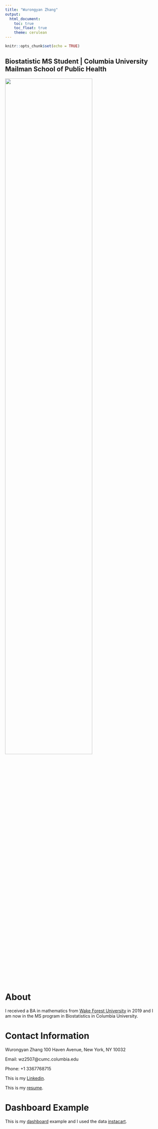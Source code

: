```yaml
---
title: "Wurongyan Zhang"
output: 
  html_document:
    toc: true
    toc_float: true
    theme: cerulean
---
```


```r
knitr::opts_chunk$set(echo = TRUE)
```

## Biostatistic MS Student | Columbia University Mailman School of Public Health

<img src="image1.jpg" style="width:75%">

# About

I received a BA in mathematics from [Wake Forest University](https://www.wfu.edu) in 2019 and I am now in the MS program in Biostatistics in Columbia University. 

# Contact Information
Wurongyan Zhang
100 Haven Avenue, New York, NY 10032


Email: wz2507@cumc.columbia.edu

Phone: +1 3367768715

This is my [Linkedin](https://www.linkedin.com/in/wurongyan-zhang-907405196/).

This is my [resume](resume.html).

# Dashboard Example

This is my [dashboard](plot.ly2.html) example and I used the data [instacart](https://p8105.com/dataset_instacart.html).

